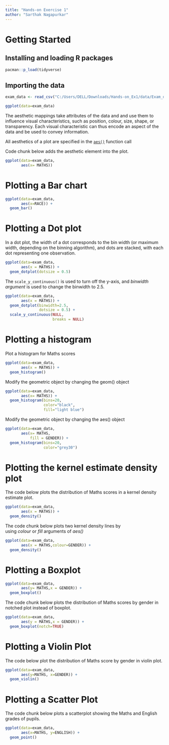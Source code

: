```yaml
---
title: "Hands-on Exercise 1"
author: "Sarthak Nagapurkar"
---
```


# Getting Started

## Installing and loading R packages

```r
pacman::p_load(tidyverse)
```

## Importing the data

```r
exam_data <- read_csv("C:/Users/DELL/Downloads/Hands-on_Ex1/data/Exam_data.csv")
```

```r
ggplot(data=exam_data)
```

The aesthetic mappings take attributes of the data and and use them to influence visual characteristics, such as position, colour, size, shape, or transparency. Each visual characteristic can thus encode an aspect of the data and be used to convey information.

All aesthetics of a plot are specified in the [`aes()`](https://ggplot2.tidyverse.org/reference/aes.html) function call

Code chunk below adds the aesthetic element into the plot.

```r
ggplot(data=exam_data, 
       aes(x= MATHS))
```

# Plotting a Bar chart

```r
ggplot(data=exam_data, 
       aes(x=RACE)) +
  geom_bar()
```

# Plotting a Dot plot

In a dot plot, the width of a dot corresponds to the bin width (or maximum width, depending on the binning algorithm), and dots are stacked, with each dot representing one observation.

```r
ggplot(data=exam_data, 
       aes(x = MATHS)) +
  geom_dotplot(dotsize = 0.5)
```

The `scale_y_continuous()` is used to turn off the y-axis, and *binwidth argument* is used to change the binwidth to 2.5.

```r
ggplot(data=exam_data, 
       aes(x = MATHS)) +
  geom_dotplot(binwidth=2.5,         
               dotsize = 0.5) +      
  scale_y_continuous(NULL,           
                     breaks = NULL)  
```

# Plotting a histogram

Plot a histogram for Maths scores

```r
ggplot(data=exam_data, 
       aes(x = MATHS)) +
  geom_histogram()       
```

Modify the geometric object by changing the geom() object

```r
ggplot(data=exam_data, 
       aes(x= MATHS)) +
  geom_histogram(bins=20,            
                 color="black",      
                 fill="light blue")  
```

Modify the geometric object by changing the aes() object

```r
ggplot(data=exam_data, 
       aes(x= MATHS, 
           fill = GENDER)) +
  geom_histogram(bins=20, 
                 color="grey30")
```

# Plotting the kernel estimate density plot

The code below plots the distribution of Maths scores in a kernel density estimate plot.

```r
ggplot(data=exam_data, 
       aes(x = MATHS)) +
  geom_density()           
```

The code chunk below plots two kernel density lines by using *colour* or *fill* arguments of *aes()*

```r
ggplot(data=exam_data,
       aes(x = MATHS,colour=GENDER)) +
  geom_density()
```

# Plotting a Boxplot

```r
ggplot(data=exam_data,
       aes(y= MATHS,x = GENDER)) +
  geom_boxplot()
```

The code chunk below plots the distribution of Maths scores by gender in notched plot instead of boxplot.

```r
ggplot(data=exam_data,
       aes(y = MATHS,x = GENDER)) +
  geom_boxplot(notch=TRUE)
```

# Plotting a Violin Plot

The code below plot the distribution of Maths score by gender in violin plot.

```r
ggplot(data=exam_data,
       aes(y=MATHS, x=GENDER)) + 
  geom_violin()
```

# Plotting a Scatter Plot

The code chunk below plots a scatterplot showing the Maths and English grades of pupils.

```r
ggplot(data=exam_data,
       aes(x=MATHS, y=ENGLISH)) +
  geom_point()
```
